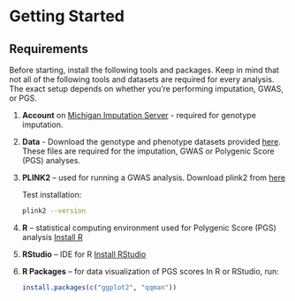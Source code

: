 # Getting Started

## Requirements

Before starting, install the following tools and packages. Keep in mind that not all of the following tools and datasets are required for every analysis. The exact setup depends on whether you're performing imputation, GWAS, or PGS.

1. **Account** on [Michigan Imputation Server](https://imputationserver.sph.umich.edu/) -  required for genotype imputation.

2. **Data** - Download the genotype and phenotype datasets provided [here](/data.html). These files are required for the imputation, GWAS or Polygenic Score (PGS) analyses.

3. **PLINK2** – used for running a GWAS analysis. Download plink2 from [here](https://www.cog-genomics.org/plink/2.0/)

   Test installation:

   ```bash
   plink2 --version
   ```

4. **R** – statistical computing environment used for Polygenic Score (PGS) analysis
   [Install R](https://cran.r-project.org/)

5. **RStudio** – IDE for R 
   [Install RStudio](https://posit.co/download/rstudio/)

6. **R Packages** – for data visualization of PGS scores
   In R or RStudio, run:

   ```R
   install.packages(c("ggplot2", "qqman"))
   ```

